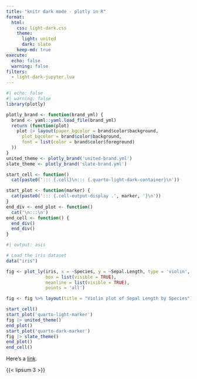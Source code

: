 ```yaml
---
title: "knitr dark mode - plotly in R"
format:
  html:
    css: light-dark.css
    theme:
      light: united
      dark: slate
    keep-md: true
execute:
  echo: false
  warning: false
filters:
  - light-dark-jupyter.lua
---
```


```r
#| echo: false
#| warning: false
library(plotly)

plotly_brand <- function(brand_yml) {
  brand <- yaml::yaml.load_file(brand_yml)
  return (function(plot)
    plot |> layout(paper_bgcolor = brand$color$background,
      plot_bgcolor = brand$color$background,
      font = list(color = brand$color$foreground)
  ))
}
united_theme <- plotly_brand('united-brand.yml')
slate_theme <- plotly_brand('slate-brand.yml')

start_cell <- function()
  cat(paste0('::: {.cell}\n::: {.quarto-light-dark-container}\n'))

start_plot <- function(marker) {
  cat(paste0('::: {.cell-output-display .', marker, '}\n'))
}
end_div <- end_plot <- function()
  cat('\n:::\n')
end_cell <- function() {
  end_div()
  end_div()
}
```

```r
#| output: asis

# Load the iris dataset
data("iris")

fig <- plot_ly(iris, x = ~Species, y = ~Sepal.Length, type = 'violin',
               box = list(visible = TRUE),
               meanline = list(visible = TRUE),
               points = 'all')

fig <- fig %>% layout(title = "Violin plot of Sepal Length by Species")

start_cell()
start_plot('quarto-light-marker')
fig |> united_theme()
end_plot()
start_plot('quarto-dark-marker')
fig |> slate_theme()
end_plot()
end_cell()

```

Here's a [link](https://example.com).

{{< lipsum 3 >}}
